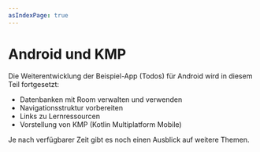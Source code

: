 ```yaml
---
asIndexPage: true
---
```


# Android und KMP

Die Weiterentwicklung der Beispiel-App (Todos) für Android wird in 
diesem Teil fortgesetzt:

- Datenbanken mit Room verwalten und verwenden
- Navigationsstruktur vorbereiten
- Links zu Lernressourcen
- Vorstellung von KMP (Kotlin Multiplatform Mobile)

Je nach verfügbarer Zeit gibt es noch einen Ausblick auf 
weitere Themen.